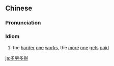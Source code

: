 {{also|多劳多得}}
==Chinese==
{{zh-forms|s=多劳多得}}

===Pronunciation===
{{zh-pron
|m=duōláoduōdé
|c=do1 lou4 do1 dak1
|cat=id
}}

===Idiom===
{{zh-idiom}}

# the [[harder]] [[one]] [[work]]s, the [[more]] [[one]] [[get]]s [[paid]]

{{zh-cat|Intermediate}}

[[ja:多勞多得]]